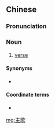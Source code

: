 ==Chinese==
{{zh-forms}}

===Pronunciation===
{{zh-pron
|m=zhǔgē
|c=zyu2 go1
|cat=n
}}

===Noun===
{{zh-noun}}

# {{lb|zh|music}} [[verse]]

====Synonyms====
* {{zh-l|正歌}}

====Coordinate terms====
* {{zh-l|副歌}}

[[mg:主歌]]